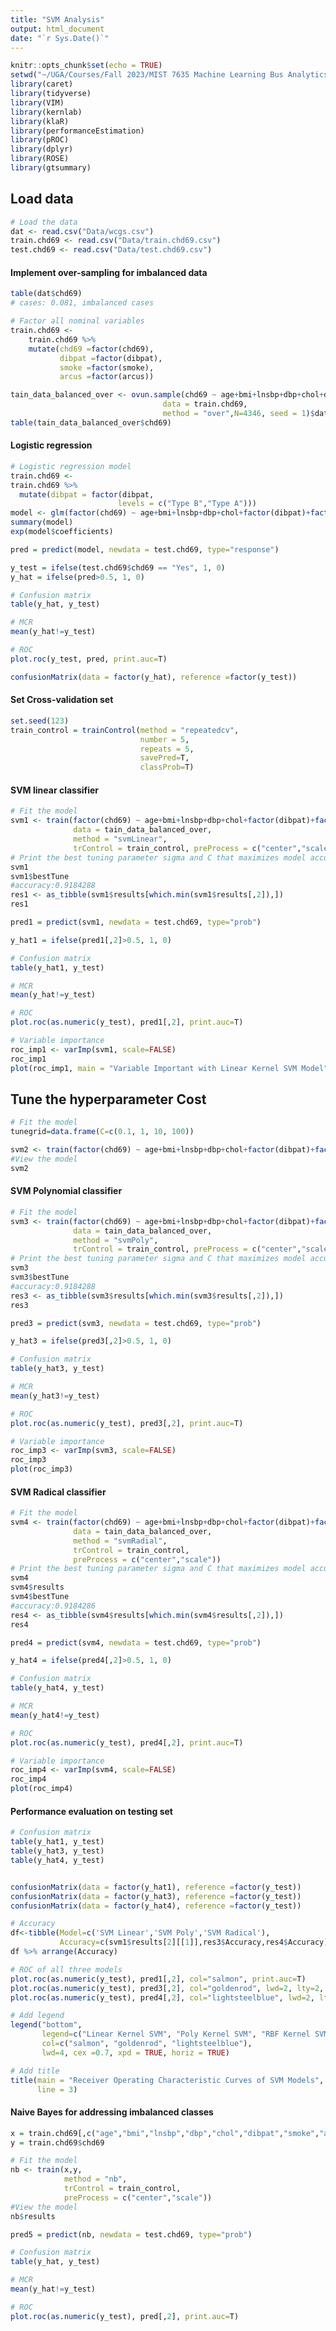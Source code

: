 ---
title: "SVM Analysis"
output: html_document
date: "`r Sys.Date()`"
---

```{r setup, include=FALSE}
knitr::opts_chunk$set(echo = TRUE)
setwd("~/UGA/Courses/Fall 2023/MIST 7635 Machine Learning Bus Analytics/Group Projects")
library(caret)
library(tidyverse)
library(VIM)
library(kernlab)
library(klaR)
library(performanceEstimation)
library(pROC)
library(dplyr)
library(ROSE)
library(gtsummary)
```

## Load data
```{r}
# Load the data
dat <- read.csv("Data/wcgs.csv")
train.chd69 <- read.csv("Data/train.chd69.csv")
test.chd69 <- read.csv("Data/test.chd69.csv")
```


#### Implement over-sampling for imbalanced data
```{r}
table(dat$chd69)
# cases: 0.081, imbalanced cases

# Factor all nominal variables
train.chd69 <-
	train.chd69 %>% 
	mutate(chd69 =factor(chd69),
		   dibpat =factor(dibpat),
		   smoke =factor(smoke),
		   arcus =factor(arcus))

tain_data_balanced_over <- ovun.sample(chd69 ~ age+bmi+lnsbp+dbp+chol+dibpat+smoke+arcus,  
                                  data = train.chd69, 
                                  method = "over",N=4346, seed = 1)$data
table(tain_data_balanced_over$chd69)
```


#### Logistic regression
```{r}
# Logistic regression model
train.chd69 <-
train.chd69 %>% 
  mutate(dibpat = factor(dibpat,
                        levels = c("Type B","Type A")))
model <- glm(factor(chd69) ~ age+bmi+lnsbp+dbp+chol+factor(dibpat)+factor(smoke)+factor(arcus), data = train.chd69, family = binomial)
summary(model)
exp(model$coefficients)

pred = predict(model, newdata = test.chd69, type="response")

y_test = ifelse(test.chd69$chd69 == "Yes", 1, 0)
y_hat = ifelse(pred>0.5, 1, 0)

# Confusion matrix
table(y_hat, y_test)

# MCR
mean(y_hat!=y_test)

# ROC
plot.roc(y_test, pred, print.auc=T)

confusionMatrix(data = factor(y_hat), reference =factor(y_test))

```




#### Set Cross-validation set
```{r}
set.seed(123)
train_control = trainControl(method = "repeatedcv", 
                             number = 5, 
                             repeats = 5, 
                             savePred=T, 
                             classProb=T)
```

#### SVM linear classifier
```{r}
# Fit the model 
svm1 <- train(factor(chd69) ~ age+bmi+lnsbp+dbp+chol+factor(dibpat)+factor(smoke)+factor(arcus),
              data = tain_data_balanced_over, 
              method = "svmLinear", 
              trControl = train_control, preProcess = c("center","scale"))
# Print the best tuning parameter sigma and C that maximizes model accuracy
svm1
svm1$bestTune
#accuracy:0.9184288
res1 <- as_tibble(svm1$results[which.min(svm1$results[,2]),])
res1

pred1 = predict(svm1, newdata = test.chd69, type="prob")

y_hat1 = ifelse(pred1[,2]>0.5, 1, 0)

# Confusion matrix
table(y_hat1, y_test)

# MCR
mean(y_hat!=y_test)

# ROC
plot.roc(as.numeric(y_test), pred1[,2], print.auc=T)

# Variable importance
roc_imp1 <- varImp(svm1, scale=FALSE)
roc_imp1
plot(roc_imp1, main = "Variable Important with Linear Kernel SVM Model")
```

## Tune the hyperparameter Cost
```{r}
# Fit the model 
tunegrid=data.frame(C=c(0.1, 1, 10, 100))

svm2 <- train(factor(chd69) ~ age+bmi+lnsbp+dbp+chol+factor(dibpat)+factor(smoke)+factor(arcus), data = tain_data_balanced_over, method = "svmLinear", trControl = train_control,  preProcess = c("center","scale"), tuneGrid = tunegrid) # might just use the default
#View the model
svm2
```

#### SVM Polynomial classifier
```{r}
# Fit the model 
svm3 <- train(factor(chd69) ~ age+bmi+lnsbp+dbp+chol+factor(dibpat)+factor(smoke)+factor(arcus),
              data = tain_data_balanced_over, 
              method = "svmPoly", 
              trControl = train_control, preProcess = c("center","scale"))
# Print the best tuning parameter sigma and C that maximizes model accuracy
svm3
svm3$bestTune
#accuracy:0.9184288
res3 <- as_tibble(svm3$results[which.min(svm3$results[,2]),])
res3

pred3 = predict(svm3, newdata = test.chd69, type="prob")

y_hat3 = ifelse(pred3[,2]>0.5, 1, 0)

# Confusion matrix
table(y_hat3, y_test)

# MCR
mean(y_hat3!=y_test)

# ROC
plot.roc(as.numeric(y_test), pred3[,2], print.auc=T)

# Variable importance
roc_imp3 <- varImp(svm3, scale=FALSE)
roc_imp3
plot(roc_imp3)
```

#### SVM Radical classifier
```{r}
# Fit the model 
svm4 <- train(factor(chd69) ~ age+bmi+lnsbp+dbp+chol+factor(dibpat)+factor(smoke)+factor(arcus),
              data = tain_data_balanced_over, 
              method = "svmRadial", 
              trControl = train_control, 
              preProcess = c("center","scale"))
# Print the best tuning parameter sigma and C that maximizes model accuracy
svm4
svm4$results
svm4$bestTune
#accuracy:0.9184286	
res4 <- as_tibble(svm4$results[which.min(svm4$results[,2]),])
res4

pred4 = predict(svm4, newdata = test.chd69, type="prob")

y_hat4 = ifelse(pred4[,2]>0.5, 1, 0)

# Confusion matrix
table(y_hat4, y_test)

# MCR
mean(y_hat4!=y_test)

# ROC
plot.roc(as.numeric(y_test), pred4[,2], print.auc=T)

# Variable importance
roc_imp4 <- varImp(svm4, scale=FALSE)
roc_imp4
plot(roc_imp4)
```

#### Performance evaluation on testing set
```{r}
# Confusion matrix
table(y_hat1, y_test)
table(y_hat3, y_test)
table(y_hat4, y_test)


confusionMatrix(data = factor(y_hat1), reference =factor(y_test))
confusionMatrix(data = factor(y_hat3), reference =factor(y_test))
confusionMatrix(data = factor(y_hat4), reference =factor(y_test))

# Accuracy
df<-tibble(Model=c('SVM Linear','SVM Poly','SVM Radical'),
           Accuracy=c(svm1$results[2][[1]],res3$Accuracy,res4$Accuracy))
df %>% arrange(Accuracy)

# ROC of all three models
plot.roc(as.numeric(y_test), pred1[,2], col="salmon", print.auc=T)
plot.roc(as.numeric(y_test), pred3[,2], col="goldenrod", lwd=2, lty=2, add=TRUE, print.auc=T, print.auc.y=0.4)
plot.roc(as.numeric(y_test), pred4[,2], col="lightsteelblue", lwd=2, lty=2, add=TRUE, print.auc=T, print.auc.y=0.3)

# Add legend
legend("bottom",
       legend=c("Linear Kernel SVM", "Poly Kernel SVM", "RBF Kernel SVM"),
       col=c("salmon", "goldenrod", "lightsteelblue"),
       lwd=4, cex =0.7, xpd = TRUE, horiz = TRUE)

# Add title
title(main = "Receiver Operating Characteristic Curves of SVM Models",
      line = 3)
```


#### Naive Bayes for addressing imbalanced classes
```{r}
x = train.chd69[,c("age","bmi","lnsbp","dbp","chol","dibpat","smoke","arcus")]
y = train.chd69$chd69

# Fit the model 
nb <- train(x,y, 
            method = "nb", 
            trControl = train_control,  
            preProcess = c("center","scale"))
#View the model
nb$results

pred5 = predict(nb, newdata = test.chd69, type="prob")

# Confusion matrix
table(y_hat, y_test)

# MCR
mean(y_hat!=y_test)

# ROC
plot.roc(as.numeric(y_test), pred[,2], print.auc=T)
```


